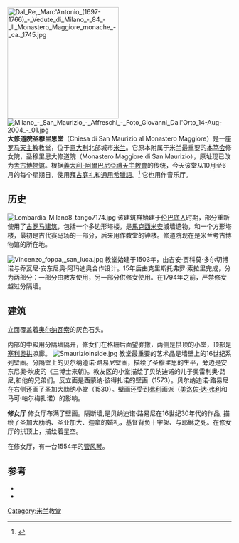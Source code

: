 {{Infobox religious building
| building_name         =大修道院圣穆里思堂<br><small>(Chiesa di San Maurizio al Monastero Maggiore)</small>
| image                 = 095MilanoSMaurizio.JPG
| caption               =立面
| location              = [[意大利|意大利]][[米兰|米兰]]
| geo                   = {{coord|45.465502|9.178921|display=inline,title}}
| religious_affiliation =[[罗马天主教|罗马天主教]]
| consecration_year     =1518
| architect             = 吉安·贾科莫·多尔切博诺; 乔瓦尼·安东尼奥·阿玛迪奥
| architecture_type     = 教堂
| architecture_style    = [[文艺复兴|文艺复兴]]、[[巴洛克|巴洛克]]
| facade_direction      =
| groundbreaking        = 1503
| year_completed        = 1518
}}
[[Image:Dal_Re,_Marc'Antonio_(1697-1766)_-_Vedute_di_Milano_-_84_-_Il_Monastero_Maggiore_monache_-_ca._1745.jpg|250px]]
[[Image:Milano_-_San_Maurizio_-_Affreschi_-_Foto_Giovanni_Dall'Orto_14-Aug-2004_-_01.jpg|thumb]]
'''大修道院圣穆里思堂'''（Chiesa di San Maurizio al Monastero Maggiore）是一座[[罗马天主教|罗马天主教]]教堂，位于[[意大利|意大利]]北部城市[[米兰|米兰]]。它原本附属于米兰最重要的[[本笃会|本笃会]]修女院，圣穆里思大修道院（Monastero Maggiore di San Maurizio），原址现已改为[[考古博物馆_(米兰)|考古博物馆]]。根据[[義大利-阿爾巴尼亞禮天主教會|義大利-阿爾巴尼亞禮天主教會]]的传统，今天该堂从10月至6月的每个星期日，使用[[拜占庭礼|拜占庭礼]]和[[通用希臘語|通用希臘語]]。<ref>{{Cite web |url=http://www.acioc-milano.org/ |title=Associazione Culturale Italiana per l'Oriente Cristiano – Sezione di Milano |access-date=2020-11-06 |archive-date=2020-12-05 |archive-url=https://web.archive.org/web/20201205225143/http://acioc-milano.org/ |dead-url=no }}</ref> 它也用作音乐厅。

==历史==
[[File:Lombardia_Milano8_tango7174.jpg|left]]
该建筑群始建于[[伦巴底人|伦巴底人]]时期，部分重新使用了[[梅蒂奧拉努|古罗马建筑]]，包括一个多边形塔楼，是[[馬克西米安|馬克西米安]]城墙遗物，和一个方形塔楼，最初是古代赛马场的一部分，后来用作教堂的钟楼。修道院现在是米兰考古博物馆的所在地。

[[Image:Vincenzo_foppa,_san_luca.jpg|thumb]]
教堂始建于1503年，由吉安·贾科莫·多尔切博诺与乔瓦尼·安东尼奥·阿玛迪奥合作设计。15年后由克里斯托弗罗·索拉里完成，分为两部分：一部分由教友使用，另一部分供修女使用。在1794年之前，严禁修女越过分隔墙。

==建筑==
立面覆盖着[[奥尔纳瓦索|奥尔纳瓦索]]的灰色石头。

内部的中殿用分隔墙隔开，修女们在格栅后面望弥撒，两侧是拱顶的小堂，顶部是[[帕拉第奥母题|塞利奥拱]]凉廊。
[[Image:Smaurizioinside.jpg|left]]
教堂最重要的艺术品是墙壁上的16世纪系列壁画。分隔壁上的贝尔纳迪诺·路易尼壁画，描绘了圣穆里思的生平，旁边是安东尼奥·坎皮的《三博士来朝》。教友区的小堂描绘了贝纳迪诺的儿子奥雷利奥·路尼,和他的兄弟们。反立面是西蒙纳·彼得扎诺的壁画（1573）。贝尔纳迪诺·路易尼在右侧还画了圣加大肋纳小堂（1530）。壁画还受到[[弗利|弗利]]画派（[[美洛佐·达·弗利|美洛佐·达·弗利]]和马可·帕尔梅扎诺）的影响。

'''修女厅'''
修女厅布满了壁画。隔断墙,是贝纳迪诺·路易尼在16世纪30年代的作品, 描绘了圣加大肋纳、圣亚加大、迦拿的婚礼，基督背负十字架、与耶稣之死。在修女厅的拱顶上，描绘着星空。

在修女厅，有一台1554年的[[管风琴|管风琴]]。

==参考==
*{{cite book|first=M.T.|last=Fiorio|title=Bernardino Luini e la pittura del Rinascimento a Milano: gli affreschi di San Maurizio al Monastero Maggiore|location=Milan|year=2000}}
*{{cite book |first= Francesco |last= Bartoli |year=1776–1777| title=''Notizia delle pitture, sculture, ed architetture, che ornano le chiese, e gli altri luoghi pubblici di tutte le più rinomate città d'Italia e di non poche terre, castella, e ville d'alcuni rispettivi distretti.'' Volume one| editor = | pages=204  | publisher=Presso Antonio Savioli|location=Venice |id= |url=https://books.google.com/books?id=lLs-AAAAcAAJ&pg=PA204&lpg=PA204&dq=Francesco+Bartoli+IL+MONASTERIO+MAGGIORE&source=bl&ots=L2q-Urtxim&sig=aCH71jSrtxrMs8EgmZUdjqop9pQ&hl=en&sa=X&ei=GdyAUPyBB9OtyAHI0oHgCA&ved=0CDwQ6AEwAg#v=onepage&q=Francesco%20Bartoli%20IL%20MONASTERIO%20MAGGIORE&f=false}}
<references />

{{米兰地标}}
[[Category:米兰教堂|Category:米兰教堂]]
